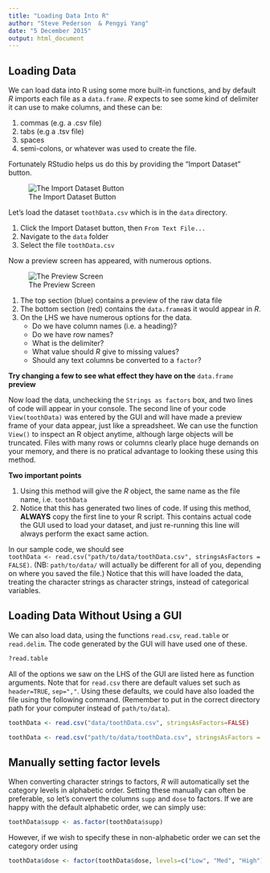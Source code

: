 ```yaml
---
title: "Loading Data Into R"
author: "Steve Pederson  & Pengyi Yang"
date: "5 December 2015"
output: html_document
---
```


## Loading Data
We can load data into R using some more built-in functions, and by default *R* imports each file as a `data.frame`.
*R* expects to see some kind of delimiter it can use to make columns, and these can be:

1. commas (e.g. a .csv file)
2. tabs (e.g a .tsv file)
3. spaces
4. semi-colons, or whatever was used to create the file.

Fortunately RStudio helps us do this by providing the "Import Dataset" button.

![The Import Dataset Button](figure/Import.png)

Let's load the dataset `toothData.csv` which is in the `data` directory.

1. Click the Import Dataset button, then `From Text File...`
2. Navigate to the `data` folder
3. Select the file `toothData.csv`

Now a preview screen has appeared, with numerous options.

![The Preview Screen](figure/Preview.png)

1. The top section (blue) contains a preview of the raw data file
2. The bottom section (red) contains the `data.frame`as it would appear in *R*.
3. On the LHS we have numerous options for the data. 
    + Do we have column names (i.e. a heading)?
    + Do we have row names?
    + What is the delimiter?
    + What value should *R* give to missing values?
    + Should any text columns be converted to a `factor`?
  
**Try changing a few to see what effect they have on the** `data.frame` **preview**

Now load the data, unchecking the `Strings as factors` box, and two lines of code will appear in your console.
The second line of your code `View(toothData)` was entered by the GUI and will have made a preview frame of your data appear, just like a spreadsheet.
We can use the function `View()` to inspect an R object anytime, although large objects will be truncated.
Files with many rows or columns clearly place huge demands on your memory, and there is no pratical advantage to looking these using this method.

**Two important points**

1. Using this method will give the *R* object, the same name as the file name, i.e. `toothData`
2. Notice that this has generated two lines of code. If using this method, **ALWAYS** copy the first line to your R script. This contains actual code the GUI used to load your dataset, and just re-running this line will always perform the exact same action. 

In our sample code, we should see  
`toothData <- read.csv("path/to/data/toothData.csv", stringsAsFactors = FALSE)`.
(NB: `path/to/data/` will actually be different for all of you, depending on where you saved the file.)
Notice that this will have loaded the data, treating the character strings as character strings, instead of categorical variables.

## Loading Data Without Using a GUI
We can also load data, using the functions `read.csv`, `read.table` or `read.delim`.
The code generated by the GUI will have used one of these.

```r
?read.table
```

All of the options we saw on the LHS of the GUI are listed here as function arguments.
Note that for `read.csv` there are default values set such as `header=TRUE`, `sep=","`.
Using these defaults, we could have also loaded the file using the following command.
(Remember to put in the correct directory path for your computer instead of `path/to/data`).

```r
toothData <- read.csv("data/toothData.csv", stringsAsFactors=FALSE)
```


```r
toothData <- read.csv("path/to/data/toothData.csv", stringsAsFactors = FALSE)
```

## Manually setting factor levels

When converting character strings to factors, *R* will automatically set the category levels in alphabetic order.
Setting these manually can often be preferable, so let's convert the columns `supp` and `dose` to factors.
If we are happy with the default alphabetic order, we can simply use:

```r
toothData$supp <- as.factor(toothData$supp)
```

However, if we wish to specify these in non-alphabetic order we can set the category order using

```r
toothData$dose <- factor(toothData$dose, levels=c("Low", "Med", "High"))
```


